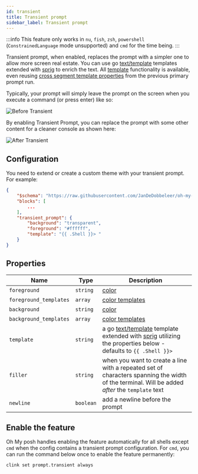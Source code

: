 ```yaml
---
id: transient
title: Transient prompt
sidebar_label: Transient prompt
---
```



:::info
This feature only works in `nu`, `fish`, `zsh`, `powershell` (`ConstrainedLanguage` mode unsupported) and `cmd` for the time being.
:::

Transient prompt, when enabled, replaces the prompt with a simpler one to allow more screen real estate.
You can use go [text/template][go-text-template] templates extended with [sprig][sprig] to enrich the text.
All [template][templates] functionality is available, even reusing [cross segment template properties][cstp] from
the previous primary prompt run.

Typically, your prompt will simply leave the prompt on the screen when you execute a command (or press enter) like so:

![Before Transient](/img/transient-before.gif)

By enabling Transient Prompt, you can replace the prompt with some other content for a cleaner console as shown here:

![After Transient](/img/transient-after.gif)

## Configuration

You need to extend or create a custom theme with your transient prompt. For example:

```json
{
    "$schema": "https://raw.githubusercontent.com/JanDeDobbeleer/oh-my-posh/main/themes/schema.json",
    "blocks": [
        ...
    ],
    "transient_prompt": {
        "background": "transparent",
        "foreground": "#ffffff",
        "template": "{{ .Shell }}> "
    }
}
```

## Properties

| Name                   | Type      | Description                                                                                                                                    |
| ---------------------- | --------- | ---------------------------------------------------------------------------------------------------------------------------------------------- |
| `foreground`           | `string`  | [color][colors]                                                                                                                                |
| `foreground_templates` | `array`   | [color templates][color-templates]                                                                                                             |
| `background`           | `string`  | [color][colors]                                                                                                                                |
| `background_templates` | `array`   | [color templates][color-templates]                                                                                                             |
| `template`             | `string`  | a go [text/template][go-text-template] template extended with [sprig][sprig] utilizing the properties below - defaults to `{{ .Shell }}> `     |
| `filler`               | `string`  | when you want to create a line with a repeated set of characters spanning the width of the terminal. Will be added _after_ the `template` text |
| `newline`              | `boolean` | add a newline before the prompt                                                                                                                |

## Enable the feature

Oh My posh handles enabling the feature automatically for all shells except `cmd` when the config contains a
transient prompt configuration. For `cmd`, you can run the command below once to enable the feature permanently:

```shell
clink set prompt.transient always
```

[colors]: /docs/configuration/colors
[go-text-template]: https://golang.org/pkg/text/template/
[console-title]: /docs/configuration/title#console-title-template
[sprig]: https://masterminds.github.io/sprig/
[clink]: https://chrisant996.github.io/clink/
[templates]: /docs/configuration/templates
[color-templates]: /docs/configuration/colors#color-templates
[cstp]: /docs/configuration/templates#cross-segment-template-properties
